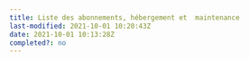 ```yaml
---
title: Liste des abonnements, hébergement et  maintenance
last-modified: 2021-10-01 10:20:43Z
date: 2021-10-01 10:13:28Z
completed?: no
---
```


